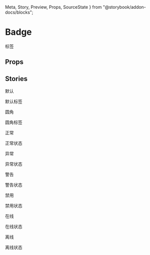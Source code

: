   Meta,
  Story,
  Preview,
  Props,
  SourceState
} from "@storybook/addon-docs/blocks";

<Meta title="公共组件|标签" component={Badge} />

# Badge

标签

## Props

<Props of={Badge} />

## Stories

默认

<Preview withSource={isCodeShow}>
  <Story name="默认">
    <Badge>默认标签</Badge>
  </Story>
</Preview>

圆角

<Preview withSource={isCodeShow}>
  <Story name="圆角">
    <Badge radius>圆角标签</Badge>
  </Story>
</Preview>

正常

<Preview withSource={isCodeShow}>
  <Story name="正常">
    <Badge type="ok" radius>
      正常状态
    </Badge>
  </Story>
</Preview>

异常

<Preview withSource={isCodeShow}>
  <Story name="异常">
    <Badge type="error" radius>
      异常状态
    </Badge>
  </Story>
</Preview>

警告

<Preview withSource={isCodeShow}>
  <Story name="警告">
    <Badge type="warning" radius>
      警告状态
    </Badge>
  </Story>
</Preview>

禁用

<Preview withSource={isCodeShow}>
  <Story name="禁用">
    <Badge type="disabled" radius>
      禁用状态
    </Badge>
  </Story>
</Preview>

在线

<Preview withSource={isCodeShow}>
  <Story name="在线">
    <Badge type="online" radius>
      在线状态
    </Badge>
  </Story>
</Preview>

离线

<Preview withSource={isCodeShow}>
  <Story name="离线">
    <Badge type="outline" radius>
      离线状态
    </Badge>
  </Story>
</Preview>

